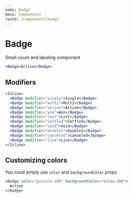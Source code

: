 ```yaml
---
name: Badge
menu: Components
route: /components/badge
---
```


# Badge

Small count and labeling component

```jsx react-live
<Badge>Active</Badge>
```

## Modifiers

```jsx react-live
<Inline>
  <Badge modifier="single">Single</Badge>
  <Badge modifier="multi">Multi</Badge>
  <Badge modifier="active">Active</Badge>
  <Badge modifier="won">Won</Badge>
  <Badge modifier="lost">Lost</Badge>
  <Badge modifier="settled">Settled</Badge>
  <Badge modifier="void">Void</Badge>
  <Badge modifier="doubles">Doubles</Badge>
  <Badge modifier="canceled">Canceled</Badge>
  <Badge modifier="live">Live</Badge>
</Inline>
```

## Customizing colors

You coud simply use `color` and `backgroundColor` props

```jsx react-live
<Badge color="piccolo.100" backgroundColor="bulma.100">
  Active
</Badge>
```
